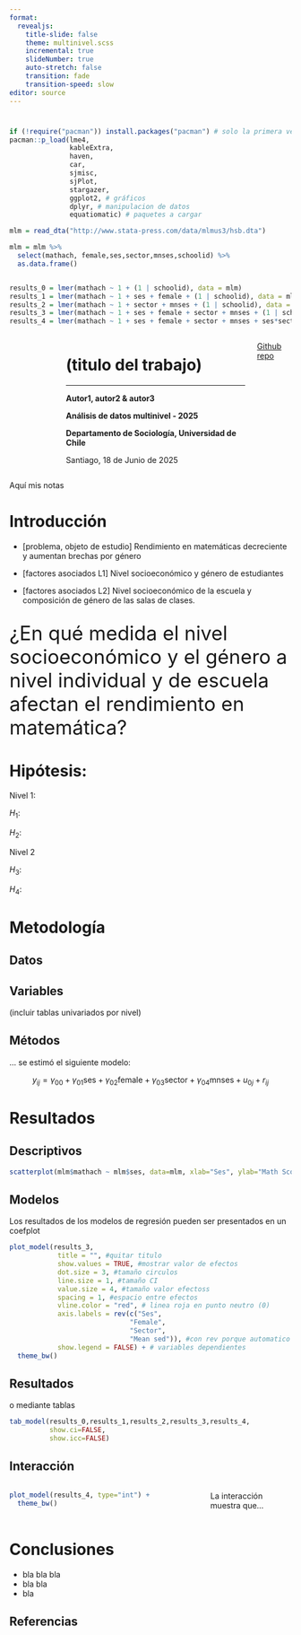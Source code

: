```yaml
---
format:
  revealjs:
    title-slide: false
    theme: multinivel.scss
    incremental: true 
    slideNumber: true
    auto-stretch: false
    transition: fade
    transition-speed: slow
editor: source
---
```


# 

```r
if (!require("pacman")) install.packages("pacman") # solo la primera vez
pacman::p_load(lme4,
               kableExtra,
               haven,
               car,
               sjmisc,
               sjPlot,
               stargazer,
               ggplot2, # gráficos
               dplyr, # manipulacion de datos
               equatiomatic) # paquetes a cargar

mlm = read_dta("http://www.stata-press.com/data/mlmus3/hsb.dta")

mlm = mlm %>% 
  select(mathach, female,ses,sector,mnses,schoolid) %>%
  as.data.frame()


results_0 = lmer(mathach ~ 1 + (1 | schoolid), data = mlm)
results_1 = lmer(mathach ~ 1 + ses + female + (1 | schoolid), data = mlm)
results_2 = lmer(mathach ~ 1 + sector + mnses + (1 | schoolid), data = mlm)
results_3 = lmer(mathach ~ 1 + ses + female + sector + mnses + (1 | schoolid), data = mlm)
results_4 = lmer(mathach ~ 1 + ses + female + sector + mnses + ses*sector + (1 | schoolid), data = mlm)
```

:::::: columns
::: {.column width="20%"}
:::

:::: {.column .column-right width="80%"}
# **(titulo del trabajo)**

------------------------------------------------------------------------

**Autor1, autor2 & autor3**

::: {.red2 .medium}
**Análisis de datos multinivel - 2025**

**Departamento de Sociología, Universidad de Chile**
:::

Santiago, 18 de Junio de 2025
::::

[Github repo](link%20al%20repo)
::::::

::: notes
Aquí mis notas
:::

# Introducción

-   \[problema, objeto de estudio\] Rendimiento en matemáticas decreciente y aumentan brechas por género

-   \[factores asociados L1\] Nivel socioeconómico y género de estudiantes

-   \[factores asociados L2\] Nivel socioeconómico de la escuela y composición de género de las salas de clases.

##  {data-background-color="#5f5758"}

::: {.center .middle}
[¿En qué medida el nivel socioeconómico y el género a nivel individual y de escuela afectan el rendimiento en matemática?]{style="font-size: 250%;"}
:::

# Hipótesis:

Nivel 1:

$H_1$:

$H_2$:

Nivel 2

$H_3$:

$H_4$:

# Metodología {data-background-color="#5f5758"}

## Datos

## Variables

(incluir tablas univariados por nivel)

## Métodos

... se estimó el siguiente modelo:

$$
y_{ij} = \gamma_{00} + \gamma_{01} \text{ses} + \gamma_{02} \text{female} + \gamma_{03} \text{sector} + \gamma_{04} \text{mnses} + u_{0j} + r_{ij}
$$

# Resultados {data-background-color="#5f5758"}

## Descriptivos

```r
scatterplot(mlm$mathach ~ mlm$ses, data=mlm, xlab="Ses", ylab="Math Score", main="Math on SES", smooth=FALSE)
```

## Modelos

Los resultados de los modelos de regresión pueden ser presentados en un coefplot

```r
plot_model(results_3, 
            title = "", #quitar titulo
            show.values = TRUE, #mostrar valor de efectos
            dot.size = 3, #tamaño circulos
            line.size = 1, #tamaño CI
            value.size = 4, #tamaño valor efectoss
            spacing = 1, #espacio entre efectos
            vline.color = "red", # linea roja en punto neutro (0)
            axis.labels = rev(c("Ses",
                              "Female", 
                              "Sector", 
                              "Mean sed")), #con rev porque automatico los tira en otro orden
            show.legend = FALSE) + # variables dependientes
  theme_bw()
```

## Resultados {.scrollable-x .smaller}

o mediante tablas

```r
tab_model(results_0,results_1,results_2,results_3,results_4,
          show.ci=FALSE,
          show.icc=FALSE)
```

## Interacción

::::: columns
::: {.column width="70%"}
```r
plot_model(results_4, type="int") +
  theme_bw()
```
:::

::: {.column width="30%"}
La interacción muestra que...
:::
:::::

# Conclusiones {data-background-color="black"}

::: incremental
-   bla bla bla
-   bla bla
-   bla
:::

## Referencias
